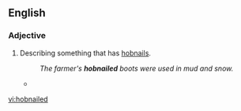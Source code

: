 ==English==

===Adjective===
{{en-adj|-}}

#Describing something that has [[hobnail]]s.
#:''The farmer's '''hobnailed''' boots were used in mud and snow.''
#* {{quote-book
|year=1960
|author={{w|P. G. Wodehouse}}
|title={{w|Jeeves in the Offing}}
|section=chapter IX
|passage=“I don't know if it's my imagination, Kipper,” I said, “but something gives me the impression that at moment of going to press you aren't too sold on Bobbie.” He shrugged a shoulder. “Oh, I wouldn't say that. Apart from wishing I could throttle the young twister with my bare hands and jump on the remains with '''hobnailed''' boots, I don't feel much about her one way or the other.”}}

[[vi:hobnailed]]